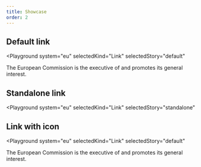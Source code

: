 ```yaml
---
title: Showcase
order: 2
---
```




## Default link

<Playground
  system="eu"
  selectedKind="Link"
  selectedStory="default"
>
  <p className="ecl-u-type-paragraph">The European Commission is the executive of <Link {...demoContentDefault} /> and promotes its general interest.</p>
</Playground>

## Standalone link

<Playground
  system="eu"
  selectedKind="Link"
  selectedStory="standalone"
>
  <Link {...demoContentStandalone} />
</Playground>

## Link with icon

<Playground
  system="eu"
  selectedKind="Link"
  selectedStory="default"
>
  <p className="ecl-u-type-paragraph">The European Commission is the executive of <Link {...demoContentIcon} /> and promotes its general interest.</p>
</Playground>
